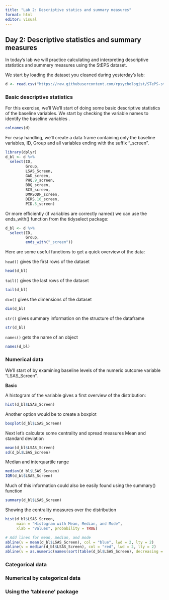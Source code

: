 ```yaml
---
title: "Lab 2: Descriptive statics and summary measures"
format: html
editor: visual
---
```


## Day 2: Descriptive statistics and summary measures

In today's lab we will practice calculating and interpreting descriptive statistics and summery measures using the StEPS dataset.

We start by loading the dataset you cleaned during yesterday's lab:

```r
d <- read.csv("https://raw.githubusercontent.com/rpsychologist/STePS-study/main/data/steps.csv")
```

### **Basic descriptive statistics**

For this exercise, we'll We'll start of doing some basic descriptive statistics of the baseline variables. We start by checking the variable names to identify the baseline variables .

```r
colnames(d)
```

For easy handling, we'll create a data frame containing only the baseline variables, ID, Group and all variables ending with the suffix "\_screen".

```r
library(dplyr)
d_bl <- d %>%
  select(ID, 
         Group,
         LSAS_Screen,
         GAD_screen,
         PHQ.9_screen,
         BBQ_screen,
         SCS_screen,
         DMRSODF_screen,
         DERS.16_screen,
         PID.5_screen)
```

Or more efficiently (if variables are correctly named) we can use the ends_with() function from the tidyselect package:

```r
d_bl <- d %>%
  select(ID,
         Group, 
         ends_with("_screen"))
```

Here are some useful functions to get a quick overview of the data:

`head()` gives the first rows of the dataset

```r
head(d_bl)

```

`tail()` gives the last rows of the dataset

```r
tail(d_bl)
```

`dim()` gives the dimensions of the dataset

```r
dim(d_bl)
```

`str()` gives summary information on the structure of the dataframe

```r
str(d_bl)
```

`names()` gets the name of an object

```r
names(d_bl)
```


### Numerical data

We'll start of by examining baseline levels of the numeric outcome variable "LSAS_Screen".

**Basic**

A histogram of the variable gives a first overview of the distribution:

```r
hist(d_bl$LSAS_Screen)
```

Another option would be to create a boxplot

```r
boxplot(d_bl$LSAS_Screen)
```

Next let's calculate some centrality and spread measures Mean and standard deviation

```r
mean(d_bl$LSAS_Screen)
sd(d_bl$LSAS_Screen)
```

Median and interquartile range

```r
median(d_bl$LSAS_Screen)
IQR(d_bl$LSAS_Screen)
```

Much of this information could also be easily found using the summary() function

```r
summary(d_bl$LSAS_Screen)

```

Showing the centrality measures over the distribution

```r
hist(d_bl$LSAS_Screen,
     main = "Histogram with Mean, Median, and Mode",
     xlab = "Values", probability = TRUE)

# Add lines for mean, median, and mode
abline(v = mean(d_bl$LSAS_Screen), col = "blue", lwd = 2, lty = 2)     # Mean
abline(v = median(d_bl$LSAS_Screen), col = "red", lwd = 2, lty = 2)    # Median
abline(v = as.numeric(names(sort(table(d_bl$LSAS_Screen), decreasing = TRUE)[1])), col = "darkgreen", lwd = 2, lty = 2) # Mode

```

### Categorical data

### Numerical by categorical data

### Using the 'tableone' package
